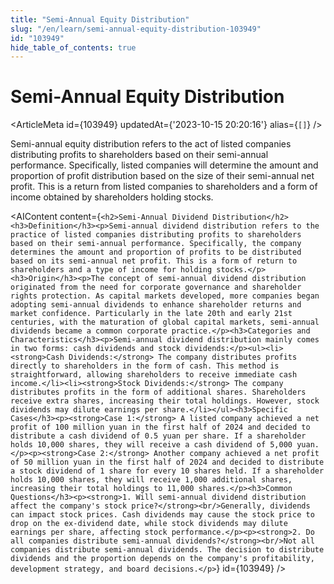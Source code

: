 ```yaml
---
title: "Semi-Annual Equity Distribution"
slug: "/en/learn/semi-annual-equity-distribution-103949"
id: "103949"
hide_table_of_contents: true
---
```



# Semi-Annual Equity Distribution

<ArticleMeta id={103949} updatedAt={'2023-10-15 20:20:16'} alias={`[]`} />
<div className='border-solid border-b border-t-0 my-4 border-[var(--ifm-color-gray-300)]' />

Semi-annual equity distribution refers to the act of listed companies distributing profits to shareholders based on their semi-annual performance. Specifically, listed companies will determine the amount and proportion of profit distribution based on the size of their semi-annual net profit. This is a return from listed companies to shareholders and a form of income obtained by shareholders holding stocks.

<AIContent content={`<h2>Semi-Annual Dividend Distribution</h2><h3>Definition</h3><p>Semi-annual dividend distribution refers to the practice of listed companies distributing profits to shareholders based on their semi-annual performance. Specifically, the company determines the amount and proportion of profits to be distributed based on its semi-annual net profit. This is a form of return to shareholders and a type of income for holding stocks.</p><h3>Origin</h3><p>The concept of semi-annual dividend distribution originated from the need for corporate governance and shareholder rights protection. As capital markets developed, more companies began adopting semi-annual dividends to enhance shareholder returns and market confidence. Particularly in the late 20th and early 21st centuries, with the maturation of global capital markets, semi-annual dividends became a common corporate practice.</p><h3>Categories and Characteristics</h3><p>Semi-annual dividend distribution mainly comes in two forms: cash dividends and stock dividends:</p><ul><li><strong>Cash Dividends:</strong> The company distributes profits directly to shareholders in the form of cash. This method is straightforward, allowing shareholders to receive immediate cash income.</li><li><strong>Stock Dividends:</strong> The company distributes profits in the form of additional shares. Shareholders receive extra shares, increasing their total holdings. However, stock dividends may dilute earnings per share.</li></ul><h3>Specific Cases</h3><p><strong>Case 1:</strong> A listed company achieved a net profit of 100 million yuan in the first half of 2024 and decided to distribute a cash dividend of 0.5 yuan per share. If a shareholder holds 10,000 shares, they will receive a cash dividend of 5,000 yuan.</p><p><strong>Case 2:</strong> Another company achieved a net profit of 50 million yuan in the first half of 2024 and decided to distribute a stock dividend of 1 share for every 10 shares held. If a shareholder holds 10,000 shares, they will receive 1,000 additional shares, increasing their total holdings to 11,000 shares.</p><h3>Common Questions</h3><p><strong>1. Will semi-annual dividend distribution affect the company's stock price?</strong><br/>Generally, dividends can impact stock prices. Cash dividends may cause the stock price to drop on the ex-dividend date, while stock dividends may dilute earnings per share, affecting stock performance.</p><p><strong>2. Do all companies distribute semi-annual dividends?</strong><br/>Not all companies distribute semi-annual dividends. The decision to distribute dividends and the proportion depends on the company's profitability, development strategy, and board decisions.</p>`} id={103949} />
